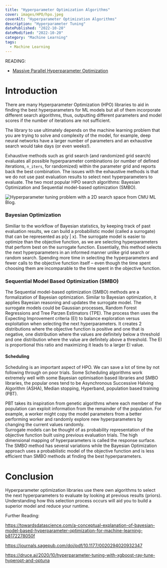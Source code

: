 ```yaml
---
title: "Hyperparameter Optimization Algorithms"
cover: images/HPO/hpo.jpeg
coverAlt: "Hyperparameter Optimization Algorithms"
description: "Hyperparameter Tuning"
datePublished: "2022-10-20"
dateModified: "2022-10-20"
category: "Machine Learning"
tags:
  - Machine Learning
---
```


READING:

- [Massive Parallel Hyperparameter Optimization](https://blog.ml.cmu.edu/2018/12/12/massively-parallel-hyperparameter-optimization/)


# Introduction

There are many Hyperparameter Optimization (HPO) libraries to aid in finding the best hyperparameters for ML models but all of them incorporate different search algorithms, thus, outputting different parameters and model scores if the number of iterations are not sufficient.

The library to use ultimately depends on the machine learning problem that you are trying to solve and complexity of the model, for example, deep neural networks have a larger number of parameters and an exhaustive search would take days (or even weeks!).

Exhaustive methods such as grid search (and randomized grid search) evaluates all possible hyperparameter combinations (or number of defined iterations, `n_iters`, for randomized) within the parameter grid and reports back the best combination. The issues with the exhaustive methods is that we do not use past evaluation results to select next hyperparameters to evaluate. The two most popular HPO search algorithms: Bayesian Optimization and Sequential model-based optimization (SMBO).

![Hyperparameter tuning problem with a 2D search space from CMU ML Blog.](images/HPO/hpo.jpeg)

### Bayesian Optimization

Similiar to the workflow of Bayesian statistics, by keeping track of past evaluation results, we can build a probabilistic model (called a surrogate) that can be represented as p(y | x). The surrogate model is easier to optimize than the objective function, as we are selecting hyperparameters that perform best on the surrogate function. Essentially, this method selects the next hyperparameters in an informed manner unlike grid search or random search. Spending more time in selecting the hyperparameters and fewer calls to the objective function itself – even though the time spent choosing them are incomparable to the time spent in the objective function.

### Sequential Model Based Optimization (SMBO)

The Sequential model-based optimization (SMBO) methods are a formalization of Bayesian optimization. Similar to Bayesian optimization, it applies Bayesian reasoning and updates the surrogate model. The surrogate models could be Gaussian processes, Random Forest Regressions and Tree Parzen Estimators (TPE). The process then uses the Expecting Improvement criteria (EI) to balance exploration versus exploitation when selecting the next hyperparameters. It creates 2 distributions where the objective function is positive and one that is negative, one distribution where the values are definitely below a threshold and one distribution where the value are definitely above a threshold. The EI is proportional this ratio and maximizing it leads to a larger EI value.

#### Scheduling
Scheduling is an important aspect of HPO. We can save a lot of time by not following through on poor trials. Some Scheduling algorithms work extremely well with some Bayesian optimisation based libraries and SMBO libraries, the popular ones tend to be Asynchronous Successive Halving Algorithm (ASHA), Median stopping, Hyperband, population based training (PBT).

PBT takes its inspiration from genetic algorithms where each member of the population can exploit information from the remainder of the population. For example, a worker might copy the model parameters from a better performing worker and randomly explore new hyperparameters by changing the current values randomly.  
Surrogate models can be thought of as probability representation of the objective function built using previous evaluation trials. The high dimensional mapping of hyperparameters is called the response surface. The SMBO method has several variations while the Bayesian Optimization approach uses a probabilistic model of the objective function and is less efficient than SMBO methods at finding the best hyperparameters. 



# Conclusion

Hyperparameter optimization libraries use there own algorithms to select the next hyperparameters to evaluate by looking at previous results (priors). Understanding how this selection process occurs will aid you to build a superior model and reduce your runtime.  

Further Reading:

https://towardsdatascience.com/a-conceptual-explanation-of-bayesian-model-based-hyperparameter-optimization-for-machine-learning-b8172278050f 


https://journals.sagepub.com/doi/pdf/10.1177/0020294020932347

https://druce.ai/2020/10/hyperparameter-tuning-with-xgboost-ray-tune-hyperopt-and-optuna 

